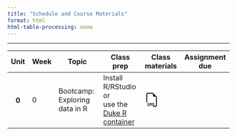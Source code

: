 ```yaml
---
title: "Schedule and Course Materials"
format: html
html-table-processing: none
---
```


```{=html}
<table class="table table-hover">
  <thead>
    <tr>
      <th scope="col">Unit</th>
      <th scope="col">Week</th>
      <th scope="col">Topic</th>
      <th scope="col">Class prep</th>
      <th scope="col">Class materials</th> 
      <th scope="col">Assignment due</th></tr><hr>
  </thead>
  <tbody>
    <tr>
      <th scope="row">0</th>
      <td>0</td>
      <td>Bootcamp: Exploring data in R</td>
      <td>Install R/RStudio or </br> use the <a href="https://cmgr.oit.duke.edu/containers" target="_blank">Duke R container</a></td>
      <td>
        <a href="materials/Unit0/_unit0.qmd" download>
<svg xmlns="http://www.w3.org/2000/svg" 
     width="32" height="32" 
     fill="currentColor" 
     class="bi bi-filetype-qmd" 
     viewBox="0 0 16 16">
  <!-- File shape -->
  <path fill-rule="evenodd" d="M14 4.5V14a2 2 0 0 1-2 2h-2v-1h2a1 1 0 0 0 1-1V4.5h-2A1.5 1.5 0 0 1 9.5 3V1H4a1 1 0 0 0-1 1v9H2V2a2 2 0 0 1 2-2h5.5z"/>
  
  <!-- Q -->
  <text x="3.2" y="15" font-size="4" font-family="monospace" font-weight="bold">Q</text>
  <!-- M -->
  <text x="6.0" y="15" font-size="4" font-family="monospace" font-weight="bold">M</text>
  <!-- D -->
  <text x="8.8" y="15" font-size="4" font-family="monospace" font-weight="bold">D</text>
</svg></a>
</td>
    </tr>
  </tbody>
</table>
```
